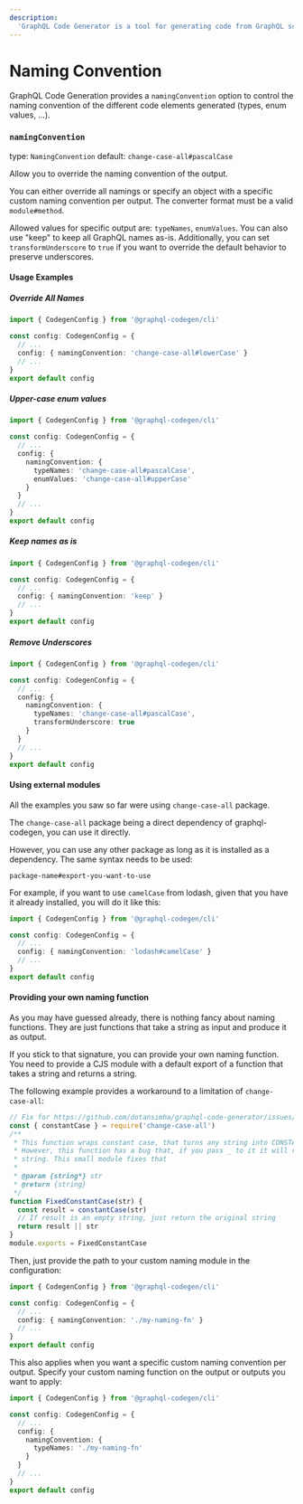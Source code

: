 ```yaml
---
description:
  'GraphQL Code Generator is a tool for generating code from GraphQL schema and operations.'
---
```


# Naming Convention

GraphQL Code Generation provides a `namingConvention` option to control the naming convention of the
different code elements generated (types, enum values, …).

### `namingConvention`

type: `NamingConvention` default: `change-case-all#pascalCase`

Allow you to override the naming convention of the output.

You can either override all namings or specify an object with a specific custom naming convention
per output. The converter format must be a valid `module#method`.

Allowed values for specific output are: `typeNames`, `enumValues`. You can also use "keep" to keep
all GraphQL names as-is. Additionally, you can set `transformUnderscore` to `true` if you want to
override the default behavior to preserve underscores.

#### Usage Examples

##### Override All Names

```ts {5}
import { CodegenConfig } from '@graphql-codegen/cli'

const config: CodegenConfig = {
  // ...
  config: { namingConvention: 'change-case-all#lowerCase' }
  // ...
}
export default config
```

##### Upper-case enum values

```ts {6-9}
import { CodegenConfig } from '@graphql-codegen/cli'

const config: CodegenConfig = {
  // ...
  config: {
    namingConvention: {
      typeNames: 'change-case-all#pascalCase',
      enumValues: 'change-case-all#upperCase'
    }
  }
  // ...
}
export default config
```

##### Keep names as is

```ts {5}
import { CodegenConfig } from '@graphql-codegen/cli'

const config: CodegenConfig = {
  // ...
  config: { namingConvention: 'keep' }
  // ...
}
export default config
```

##### Remove Underscores

```ts {6-9}
import { CodegenConfig } from '@graphql-codegen/cli'

const config: CodegenConfig = {
  // ...
  config: {
    namingConvention: {
      typeNames: 'change-case-all#pascalCase',
      transformUnderscore: true
    }
  }
  // ...
}
export default config
```

#### Using external modules

All the examples you saw so far were using `change-case-all` package.

The `change-case-all` package being a direct dependency of graphql-codegen, you can use it directly.

However, you can use any other package as long as it is installed as a dependency. The same syntax
needs to be used:

```
package-name#export-you-want-to-use
```

For example, if you want to use `camelCase` from lodash, given that you have it already installed,
you will do it like this:

```ts {5}
import { CodegenConfig } from '@graphql-codegen/cli'

const config: CodegenConfig = {
  // ...
  config: { namingConvention: 'lodash#camelCase' }
  // ...
}
export default config
```

#### Providing your own naming function

As you may have guessed already, there is nothing fancy about naming functions. They are just
functions that take a string as input and produce it as output.

If you stick to that signature, you can provide your own naming function. You need to provide a CJS
module with a default export of a function that takes a string and returns a string.

The following example provides a workaround to a limitation of `change-case-all`:

```js filename="my-naming-fn.js"
// Fix for https://github.com/dotansimha/graphql-code-generator/issues/6040
const { constantCase } = require('change-case-all')
/**
 * This function wraps constant case, that turns any string into CONSTANT_CASE
 * However, this function has a bug that, if you pass _ to it it will return an empty
 * string. This small module fixes that
 *
 * @param {string*} str
 * @return {string}
 */
function FixedConstantCase(str) {
  const result = constantCase(str)
  // If result is an empty string, just return the original string
  return result || str
}
module.exports = FixedConstantCase
```

Then, just provide the path to your custom naming module in the configuration:

```ts {5}
import { CodegenConfig } from '@graphql-codegen/cli'

const config: CodegenConfig = {
  // ...
  config: { namingConvention: './my-naming-fn' }
  // ...
}
export default config
```

This also applies when you want a specific custom naming convention per output. Specify your custom
naming function on the output or outputs you want to apply:

```ts {6-8}
import { CodegenConfig } from '@graphql-codegen/cli'

const config: CodegenConfig = {
  // ...
  config: {
    namingConvention: {
      typeNames: './my-naming-fn'
    }
  }
  // ...
}
export default config
```
